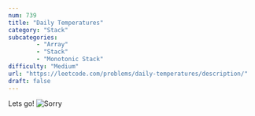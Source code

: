 ```yaml
---
num: 739
title: "Daily Temperatures"
category: "Stack"
subcategories: 
        - "Array"
        - "Stack"
        - "Monotonic Stack"
difficulty: "Medium"
url: "https://leetcode.com/problems/daily-temperatures/description/"
draft: false
---
```


Lets go!
![Sorry](cat-cute.gif)

<script src="https://giscus.app/client.js"
        data-repo="Obito-git/kernox_web"
        data-repo-id="R_kgDONwcq4A"
        data-category="Q&A"
        data-category-id="DIC_kwDONwcq4M4Cma-O"
        data-mapping="pathname"
        data-strict="0"
        data-reactions-enabled="1"
        data-emit-metadata="0"
        data-input-position="bottom"
        data-theme="transparent_dark"
        data-lang="en"
        crossorigin="anonymous"
        async>
</script>